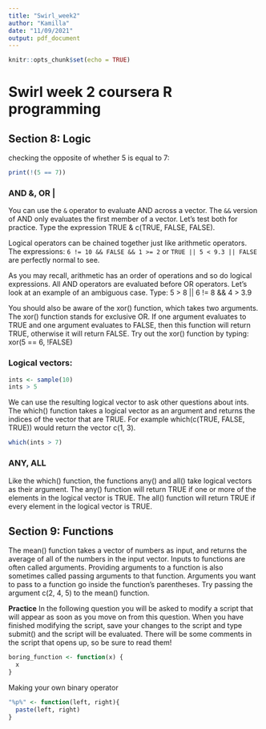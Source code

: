 ```yaml
---
title: "Swirl_week2"
author: "Kamilla"
date: "11/09/2021"
output: pdf_document
---
```


```r
knitr::opts_chunk$set(echo = TRUE)
```

# Swirl week 2 coursera R programming
## Section 8: Logic

checking the opposite of whether 5 is equal to 7:
```r
print(!(5 == 7))
```

### AND &, OR |
You can use the `&` operator to evaluate AND across a vector. The `&&` version of AND only evaluates the first member of a vector. Let's test both for practice. Type the expression TRUE & c(TRUE, FALSE, FALSE).

Logical operators can be chained together just like arithmetic operators. The expressions: `6 != 10 && FALSE && 1 >= 2` or `TRUE || 5 < 9.3 || FALSE` are perfectly normal to see.

As you may recall, arithmetic has an order of operations and so do logical expressions. All AND operators are evaluated before OR operators. Let's look at an example of an ambiguous case. Type: 5 > 8 || 6 != 8 && 4 > 3.9

You should also be aware of the xor() function, which takes two arguments. The xor() function stands for exclusive OR. If one argument evaluates to TRUE and one argument evaluates to FALSE, then this function will return TRUE, otherwise it will return FALSE. Try out the xor() function by typing: xor(5 == 6, !FALSE)

### Logical vectors:

```r
ints <- sample(10)
ints > 5
```

We can use the resulting logical vector to ask other questions about ints. The which() function takes a logical vector as an argument and returns the indices of the vector that are TRUE. For example which(c(TRUE, FALSE, TRUE)) would return the vector c(1, 3).

```r
which(ints > 7)
```

### ANY, ALL

Like the which() function, the functions any() and all() take logical vectors as their argument. The any() function will return TRUE if one or more of the elements in the logical vector is TRUE. The all() function will return TRUE if every element in the logical vector is TRUE.


## Section 9: Functions

The mean() function takes a vector of numbers as input, and returns the average of all of the numbers in the input vector. Inputs to functions are often called arguments. Providing arguments to a function is also sometimes called passing arguments to that function. Arguments you want to pass to a function go inside the function's parentheses. Try passing the argument c(2, 4, 5) to the mean() function.

**Practice**
In the following question you will be asked to modify a script that will appear as soon as you move on from this question. When you have finished modifying the script, save your changes to the script and type submit() and the script will be evaluated. There will be some comments in the script that opens up, so be sure to read them!


```r
boring_function <- function(x) {
  x
}
```

Making your own binary operator
```r
"%p%" <- function(left, right){ 
  paste(left, right)
}
```





